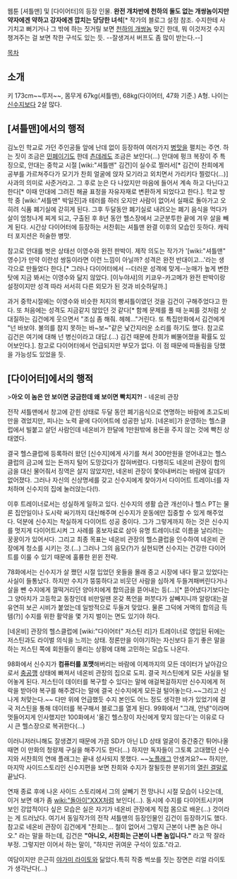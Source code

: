 웹툰 [셔틀맨] 및 [다이어터]의 등장 인물. '''완전 개차반에 천하의 둘도 없는 개쌍놈이지만 약자에겐 약하고 강자에겐 깝치는 당당한 녀석'''[* 작가의 블로그 설정 참조. 수지한테 사기치고 뻐기거나 그 밖에 하는 짓거릴 보면 [[천하의 개쌍놈]] 맞긴 한데, 뭐 이것저것 수지 챙겨주는 걸 보면 착한 구석도 있는 듯. --잘생겨서 버프도 좀 많이 받는다.--]

[[목차]]

== 소개 ==
키 173cm~~루저~~, 몸무게 67kg(셔틀맨), 68kg(다이어터, 47화 기준.) A형. 나이는 [[신수지]]보다 2살 많다.

== [셔틀맨]에서의 행적 ==
김노인 학교로 가던 주인공들 앞에 난데 없이 등장하여 여러가지 [[병맛]]을 펼치는 주연. 하는 짓이 조금은 [[민폐]]이기도 한데 [[츤데레]]도 조금은 보인다(...) 안대에 펑크 복장이 주 특징으로, 안대는 중학교 시절 [wiki:"셔틀맨" 김건]이 실수로 찔러서[* 김건이 찬희에게 공부를 가르쳐주다가 모기가 찬희 얼굴에 앉자 모기라고 외치면서 가리키다 찔렀다(...)] 사과의 의미로 사준거라고. 그 후로 눈은 다 나았지만 마음에 들어서 계속 하고 다닌다고 한다[* 이때 안대에 그려진 해골 표정을 자유자재로 변환하게 되었다고 한다.]. 학교 방학 중 [wiki:"셔틀맨" 박일진]과 테러를 하러 오지만 사람이 없어서 실패로 돌아가고 오히려 식품 폐기실에 갇히게 된다. 그후 두달동안 폐기실로 내려오는 폐기 음식을 먹다가 살이 엄청나게 찌게 되고, 구출된 후 8년 동안 헬스장에서 고군분투한 끝에 겨우 살을 빼게 된다. 시간상 다이어터에 등장하는 서찬휘는 셔틀맨 완결 이후의 모습인 듯하다. 캐릭터 포지션은 허술한 병맛.

참고로 안대를 벗은 상태선 이영수와 완전 판박이. 제작 의도는 작가가 '[wiki:"셔틀맨" 영수]가 만약 이란성 쌍둥이라면 이런 느낌이 아닐까? 성격은 완전 반대이고…'라는 생각으로 만들었다 한다.[* 그러나 다이어터에서 --더러운 성격에 맞게--눈매가 높게 변한 탓에 지금 봐서는 이영수와 닮지 않았다. [이누야샤]의 키쿄우-카고메가 완전 판박이랑 설정이지만 성격 따라 서서히 다른 외모가 된 것과 비슷하달까.]

과거 중학시절에는 이영수와 비슷한 처지의 빵셔틀이였던 것을 김건이 구해주었다고 한다. 또 처음에는 성격도 지금같지 않았던 것 같다[* 함께 문제를 풀 때 눈찌를 것처럼 삿대질하는 김건에게 웃으면서 "조심 좀 해줘. 헤헤..."거린다. 또 특집만화에서 김건에게 "넌 바보야. 불의를 참지 못하는 바~보~"같은 낯간지러운 소리를 하기도 했다. 참고로 김건은 여기에 대해 넌 병신이라고 대답.(…) 김건 때문에 찬희가 삐뚤어졌을 확률도 있어보인다.]. 참고로 다이어터에서 언급되지만 부모가 없다. 이 점 때문에 따돌림을 당했을 가능성도 있었을 듯.

== [다이어터]에서의 행적 ==

>'''아오 이 놈은 안 보이면 궁금한데 왜 보이면 빡치지?!''' - 네온비 관장

전작 셔틀맨에서 창고에 갇힌 상태로 두달 동안 폐기음식으로 연명하는 바람에 초고도비만을 겪었지만, 피나는 노력 끝에 다이어트에 성공한 남자. [네온비]가 운영하는 헬스클럽에서 빌붙고 살던 사람인데 네온비가 한달에 1만원밖에 용돈을 주지 않는 것에 빡친 상태였다.

결국 헬스클럽에 등록하러 왔던 [신수지]에게 사기를 쳐서 300만원을 얻어내고는 헬스클럽의 금고에 있는 돈까지 털어 도망갔다가 잡혀버렸다. 다행히도 네온비 관장이 합의금을 대신 물어줘서 징역은 살지 않았지만, 네온비 관장이 쫓아내버리는 바람에 갈데가 없어졌다. 그러나 자신의 신상명세를 갖고 신수지에게 찾아가서 다이어트 트레이너를 자처하며 신수지의 집에 눌러앉는다(!).

이후 트레이너로서는 성실하게 일하고 있다. 신수지의 생활 습관 개선이나 헬스 PT는 물론 집안일이나 도시락 싸기까지 대신해주며 신수지가 운동에만 집중할 수 있게 해주었다. 덕분에 신수지는 착실하게 다이어트 성공 중이다. 그가 그렇게까지 하는 것은 신수지를 멋지게 다이어트시켜 그 사례를 홍보자료로 삼아 유명 트레이너로 이름을 날리려는 꿍꿍이가 있어서다. 그리고 최종 목표는 네온비 관장의 헬스클럽을 인수하여 네온비 관장에게 청소를 시키는 것.(...) 그러나 그의 음모(?)가 실현되면 신수지는 건강한 다이어트를 이룰 수 있기 때문에 훌륭한 윈윈 전략. 
 
78화에서는 신수지가 살 쪘던 시절 입었던 옷들을 몰래 중고 시장에 내다 팔고 있었다는 사실이 들통났다. 하지만 수지가 뚱뚱하다고 비웃던 사람을 심하게 두들겨패버린다거나 살을 뺀 수지에게 껄떡거리던 양아치에게 합의금을 뜯어내는 등(...)[* 뜯어냈다기보다는 그 양아치가 고등학교 동창인데 비만일땐 온갖 폭언을 퍼붓다가 살빼지니까 알랑대는걸 유연히 보곤 시비가 붙었는데 일방적으로 두들겨 맞았다. 물론 그덕에 거액의 합의금 득템(?)] 수지를 위한 활약을 몇 가지 벌이는 면도 있기야 하다.

[네온비] 관장의 헬스클럽에 [wiki:"다이어터" 저스틴 리]가 트레이너로 영입된 뒤에는 저스틴과도 라이벌 의식을 느끼는 상태. 정론만을 이야기하는 자신보다 듣기 좋은 말을 하는 저스틴 쪽에 회원들이 몰리는 상황에 대해 고민하는 모습도 나온다.

98화에서 신수지가 '''컴퓨터를 포맷'''해버리는 바람에 이제까지의 모든 데이터가 날아감으로서 [[충공깽]] 상태에 빠져서 네온비 관장의 집으로 도피. 결국 저스틴에게 모든 사실을 털어놓게 된다. 저스틴이 데이터를 복구할 수 있다는 말에 애걸복걸하지만 신수지에게 허락을 받아야 복구를 해주겠다는 말에 결국 신수지에게 모든걸 털어놓는다.~~그리고 신나게 처맞는다.~~ 다만 위에 언급했듯 수지 본인도 어느 정도 생각한 바가 있었기에 결국 저스틴을 통해 데이터를 복구해서 블로그를 열게 된다. 99화에서 "그래, 안녕"이라며 멋들어지게 인사했지만 100화에서 '옮긴 헬스장이 자신에게 맞지 않는다'는 이유로 다시 큰 헬스장으로 복귀한다(…)

이러니저러니해도 잘생겼기 때문에 가끔 SD가 아닌 LD 상태 얼굴이 중간중간 튀어나올 때면 이 만화의 청량제 구실을 해주기도 한다(…) 하지만 독자들이 그토록 고대했던 신수지와 서찬희의 연애 플래그는 끝내 성사되지 못했다. ~~[[노플래그]] 안생겨요?~~ 하지만, 마지막 사이드스토리인 신수지편을 보면 찬희와 수지가 잘될듯한 분위기의 [[열린 결말]]로 끝났다.

연재 종료 후에 나온 사이드 스토리에서 그의 살빼기 전 망나니 시절 모습이 나오는데, 이거 보면 애가 좀 [[wiki:"돌아이"XXX]]처럼 보인다(...). 동시에 수지를 다이어트시키며 보인 강압적이다 싶은 모습은 실은 자기가 네온비 관장에게 직접 몸으로 배운(...) 것이라는 게 드러났다. 여기서 동일작가의 전작 셔틀맨의 등장인물인 김건이 등장하기도 했다. 참고로 네온비 관장이 김건에게 "찬희는... 철이 없어서 그렇지 근본이 나쁜 놈은 아니오." 라는 말을 하는데, 김건은 '''"아니오, 서찬희는 근본이 나쁜 놈입니다."''' 라고 딱 잘라 부정. 그렇지만 이어서 하는 말이, "하지만 귀여운 구석이 있죠."라고.

여담이지만 은근히 [[야가미 라이토]]와 닮았다.특히 작중 썩쏘를 짓는 장면은 리얼 라이토가 생각난다(...)
